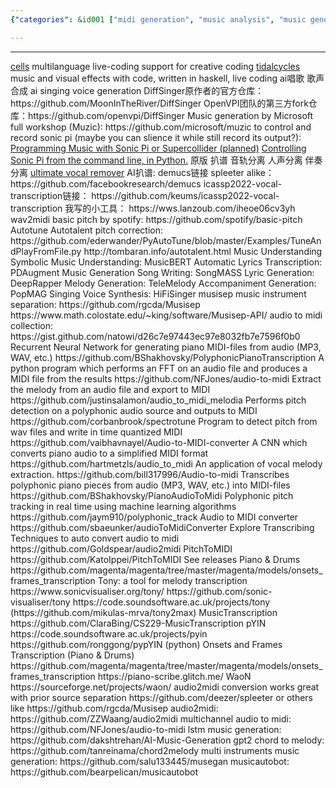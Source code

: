 ```yaml
---
{"categories": &id001 ["midi generation", "music analysis", "music generation", "singing", "track spliting"], "category": "Music Generation", "date": "2022-05-29 04:27:55", "description": "This article showcases various open-source tools for live coding, music generation, and audio processing. Tools mentioned include Supercollider, TidalCycles, Haskell, Sonic Pi, and MIDI conversion resources like LSTM music generation, GPT2 chord to melody, multi-instrument music generation, and musicautobot.", "tags": *id001, "title": "supercollider"}

---
```


------
[cells](https://github.com/ales-tsurko/cells) multilanguage live-coding support for creative coding
[tidalcycles](https://tidalcycles.org/) music and visual effects with code, written in haskell, live coding
ai唱歌 歌声合成 ai singing voice generation
DiffSinger原作者的官方仓库：https://github.com/MoonInTheRiver/DiffSinger
OpenVPI团队的第三方fork仓库：https://github.com/openvpi/DiffSinger
Music generation by Microsoft full workshop (Muzic):
https://github.com/microsoft/muzic
to control and record sonic pi (maybe you can slience it while still record its output?):
[Programming Music with Sonic Pi or Supercollider (planned)](https://pypi.org/project/python-sonic/)
[Controlling Sonic Pi from the command line, in Python.](https://github.com/emlyn/sonic-pi-tool)
原版 扒谱 音轨分离 人声分离 伴奏分离 [ultimate vocal remover](https://github.com/Anjok07/ultimatevocalremovergui/blob/master/UVR.py)
AI扒谱:
demucs链接 spleeter alike：
https://github.com/facebookresearch/demucs
icassp2022-vocal-transcription链接：
https://github.com/keums/icassp2022-vocal-transcription
我写的小工具：
https://wws.lanzoub.com/iheoe06cv3yh
wav2midi basic pitch by spotify:
https://github.com/spotify/basic-pitch
Autotune Autotalent pitch correction:
https://github.com/ederwander/PyAutoTune/blob/master/Examples/TuneAndPlayFromFile.py
http://tombaran.info/autotalent.html
Music Understanding
Symbolic Music Understanding: MusicBERT
Automatic Lyrics Transcription: PDAugment
Music Generation
Song Writing: SongMASS
Lyric Generation: DeepRapper
Melody Generation: TeleMelody
Accompaniment Generation: PopMAG
Singing Voice Synthesis: HiFiSinger
musisep music instrument separation:
https://github.com/rgcda/Musisep
https://www.math.colostate.edu/~king/software/Musisep-API/
audio to midi collection:
https://gist.github.com/natowi/d26c7e97443ec97e8032fb7e7596f0b0
Recurrent Neural Network for generating piano MIDI-files from audio (MP3, WAV, etc.)
https://github.com/BShakhovsky/PolyphonicPianoTranscription
A python program which performs an FFT on an audio file and produces a MIDI file from the results
https://github.com/NFJones/audio-to-midi
Extract the melody from an audio file and export to MIDI
https://github.com/justinsalamon/audio_to_midi_melodia
Performs pitch detection on a polyphonic audio source and outputs to MIDI
https://github.com/corbanbrook/spectrotune
Program to detect pitch from wav files and write in time quantized MIDI
https://github.com/vaibhavnayel/Audio-to-MIDI-converter
A CNN which converts piano audio to a simplified MIDI format
https://github.com/hartmetzls/audio_to_midi
An application of vocal melody extraction.
https://github.com/bill317996/Audio-to-midi
Transcribes polyphonic piano pieces from audio (MP3, WAV, etc.) into MIDI-files
https://github.com/BShakhovsky/PianoAudioToMidi
Polyphonic pitch tracking in real time using machine learning algorithms
https://github.com/jaym910/polyphonic_track
Audio to MIDI converter
https://github.com/sbaeunker/audioToMidiConverter
Explore Transcribing Techniques to auto convert audio to midi
https://github.com/Goldspear/audio2midi
PitchToMIDI
https://github.com/KatoIppei/PitchToMIDI See releases
Piano & Drums
https://github.com/magenta/magenta/tree/master/magenta/models/onsets_frames_transcription
Tony: a tool for melody transcription
https://www.sonicvisualiser.org/tony/ https://github.com/sonic-visualiser/tony https://code.soundsoftware.ac.uk/projects/tony (https://github.com/mikulas-mrva/tony2max)
MusicTranscription
https://github.com/ClaraBing/CS229-MusicTranscription
pYIN
https://code.soundsoftware.ac.uk/projects/pyin https://github.com/ronggong/pypYIN (python)
Onsets and Frames Transcription (Piano & Drums)
https://github.com/magenta/magenta/tree/master/magenta/models/onsets_frames_transcription https://piano-scribe.glitch.me/
WaoN
https://sourceforge.net/projects/waon/
audio2midi conversion works great with prior source separation https://github.com/deezer/spleeter or others like https://github.com/rgcda/Musisep
audio2midi:
https://github.com/ZZWaang/audio2midi
multichannel audio to midi:
https://github.com/NFJones/audio-to-midi
lstm music generation:
https://github.com/dakshtrehan/AI-Music-Generation
gpt2 chord to melody:
https://github.com/tanreinama/chord2melody
multi instruments music generation:
https://github.com/salu133445/musegan
musicautobot:
https://github.com/bearpelican/musicautobot
